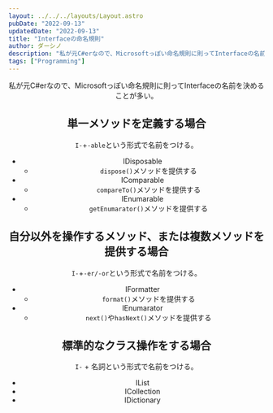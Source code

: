 ```yaml
---
layout: ../../../layouts/Layout.astro
pubDate: "2022-09-13"
updatedDate: "2022-09-13"
title: "Interfaceの命名規則"
author: ダーシノ
description: "私が元C#erなので、Microsoftっぽい命名規則に則ってInterfaceの名前を決めることが多い。単一メソッドを定義する場合、自分以外を操作するメソッド、または複数メソッドを提供する場合、標準的なクラス操作をする場合"
tags: ["Programming"]
---
```



<Header {...frontmatter} />

私が元C#erなので、Microsoftっぽい命名規則に則ってInterfaceの名前を決めることが多い。

## 単一メソッドを定義する場合

`I-`+`-able`という形式で名前をつける。

- IDisposable
  - `dispose()`メソッドを提供する
- IComparable
  - `compareTo()`メソッドを提供する
- IEnumarable
  - `getEnumarator()`メソッドを提供する

## 自分以外を操作するメソッド、または複数メソッドを提供する場合

`I-`+`-er/-or`という形式で名前をつける。

- IFormatter
  - `format()`メソッドを提供する
- IEnumarator
  - `next()`や`hasNext()`メソッドを提供する

## 標準的なクラス操作をする場合

`I-` + 名詞という形式で名前をつける。

- IList
- ICollection
- IDictionary
